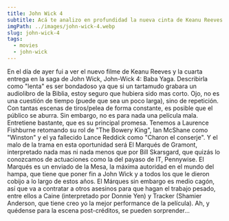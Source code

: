 ```yaml
---
title: John Wick 4
subtitle: Acá te analizo en profundidad la nueva cinta de Keanu Reeves
imgPath: ../images/john-wick-4.webp
slug: john-wick-4
tags:
  - movies
  - john-wick
---
```


En el día de ayer fui a ver el nuevo filme de Keanu Reeves y la cuarta entrega en la saga de John Wick, John-Wick 4: Baba Yaga.
Describirla como "lenta" es ser bondadoso ya que si un tartamudo grabara un audiolibro de la Biblia, estoy seguro que hubiera sido mas corto. Ojo, no es una cuestión de tiempo (puede que sea un poco larga), sino de repetición. Con tantas escenas de tiros/pelea de forma constante, es posible que el público se aburra. Sin embargo, no es para nada una película mala. Entretiene bastante, que es su principal promesa.
Tenemos a Laurence Fishburne retomando su rol de "The Bowery King", Ian McShane como "Winston" y el ya fallecido Lance Reddick como "Charon el conserje". Y el malo de la trama en esta oportunidad será El Marqués de Gramont, interpretado nada mas ni nada menos que por Bill Skarsgard, que quizás lo conozcamos de actuaciones como la del payaso de IT, Pennywise. 
El Marqués es un enviado de la Mesa, la máxima autoridad en el mundo del hampa, que tiene que poner fin a John Wick y a todos los que le dieron cobijo a lo largo de estos años. El Márques sin embargo es medio cagón, así que va a contratar a otros asesinos para que hagan el trabajo pesado, entre ellos a Caine (interpretado por Donnie Yen) y Tracker (Shamier Anderson, que tiene creo yo la mejor performance de la película).
Ah, y quédense para la escena post-créditos, se pueden sorprender...
